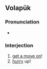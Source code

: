 {{also|vifo}}
==Volapük==

===Pronunciation===
* {{IPA|vo|[viˈfø]}}

===Interjection===
{{head|vo|interjection}}

# [[get a move on]]!
# [[hurry]] up!